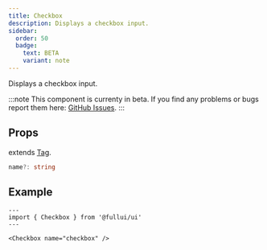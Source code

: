```yaml
---
title: Checkbox
description: Displays a checkbox input.
sidebar: 
  order: 50
  badge:
    text: BETA
    variant: note
---
```

Displays a checkbox input.

:::note
This component is currenty in beta.
If you find any problems or bugs report them here: [GitHub Issues](https://github.com/fullui/ui/issues).
:::

## Props
extends [Tag](/utility/tag).
```ts
name?: string
```

## Example
```astro live
---
import { Checkbox } from '@fullui/ui'
---

<Checkbox name="checkbox" />
```
